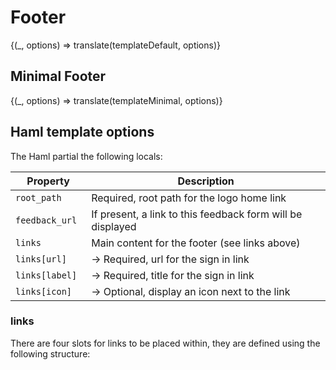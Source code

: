 

<Meta title="Components/Footer" />

# Footer

<Preview>
  <Story
    name="Default"
    parameters={{ docs: { source: { code: templateDefault.raw } } }}
  >
    {(_, options) => translate(templateDefault, options)}
  </Story>
</Preview>

## Minimal Footer

<Preview>
  <Story
    name="Minimal"
    parameters={{ docs: { source: { code: templateMinimal.raw } } }}
  >
    {(_, options) => translate(templateMinimal, options)}
  </Story>
</Preview>

## Haml template options

The Haml partial the following locals:

| Property        | Description                                                |
| --------------- | ---------------------------------------------------------- |
| `root_path`     | Required, root path for the logo home link                 |
| `feedback_url`  | If present, a link to this feedback form will be displayed |
| `links`         | Main content for the footer (see links above)              |
| `links[url]`    | &rarr; Required, url for the sign in link                  |
| `links[label] ` | &rarr; Required, title for the sign in link                |
| `links[icon] `  | &rarr; Optional, display an icon next to the link          |

### links

There are four slots for links to be placed within, they are defined using the following structure:

<Source dark="true" language="ruby" code={linksVariable} />
